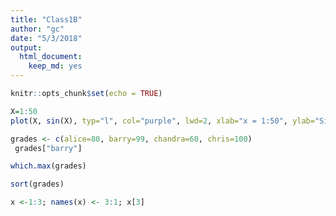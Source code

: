 ```yaml
---
title: "Class1B"
author: "gc"
date: "5/3/2018"
output: 
  html_document: 
    keep_md: yes
---
```


```r
knitr::opts_chunk$set(echo = TRUE)
```
```r
X=1:50
plot(X, sin(X), typ="l", col="purple", lwd=2, xlab="x = 1:50", ylab="Sin(x)")
```

```r
grades <- c(alice=80, barry=99, chandra=60, chris=100) 
 grades["barry"] 
```
```r
which.max(grades) 
```
```r
sort(grades)
```


```r
x <-1:3; names(x) <- 3:1; x[3] 
```

